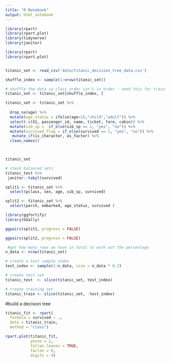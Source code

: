 ```yaml
---
title: "R Notebook"
output: html_notebook
---
```


```r
library(rpart)
library(rpart.plot)
library(tidyverse)
library(janitor)

library(rpart)
library(rpart.plot)


titanic_set <- read_csv('data/titanic_decision_tree_data.csv')

shuffle_index <- sample(1:nrow(titanic_set))

# shuffle the data so class order isn't in order - need this for training/testing split later on 
titanic_set <- titanic_set[shuffle_index, ]
```

```r
titanic_set <- titanic_set %>% 
  
  drop_na(age) %>% 
  mutate(age_status = ifelse(age<16,"child","adult")) %>% 
  select(-c(X1, passenger_id, name, ticket, fare, cabin)) %>% 
  mutate(sib_sp =  if_else(sib_sp == 1, "yes", "no")) %>% 
  mutate(survived_flag = if_else(survived == 1, "yes", "no")) %>% 
   mutate_if(is_character, as_factor) %>%
  clean_names()
  


titanic_set

# check balanced sets
titanic_test %>%
 janitor::tabyl(survived)
```
```r
split1 <- titanic_set %>% 
  select(pclass, sex, age, sib_sp, survived)

split2 <- titanic_set %>% 
  select(parch, embarked, age_status, survived )
```

```r
library(ggfortify)
library(GGally)

```

```r
ggpairs(split1, progress = FALSE)
```

```r
ggpairs(split2, progress = FALSE)
```

```r
 #get how many rows we have in total to work out the percentage
n_data <- nrow(titanic_set)

# create a test sample index
test_index <- sample(1:n_data, size = n_data * 0.2)

# create test set
titanic_test  <- slice(titanic_set, test_index)

# create training set
titanic_train <- slice(titanic_set, -test_index)
```


#build a decision tree
```r

titanic_fit <- rpart(
  formula = survived ~ ., 
  data = titanic_train,
  method = "class")

```

```r
rpart.plot(titanic_fit,
           yesno = 2,
           fallen.leaves = TRUE,
           faclen = 6, 
           digits = 4)
           
```

